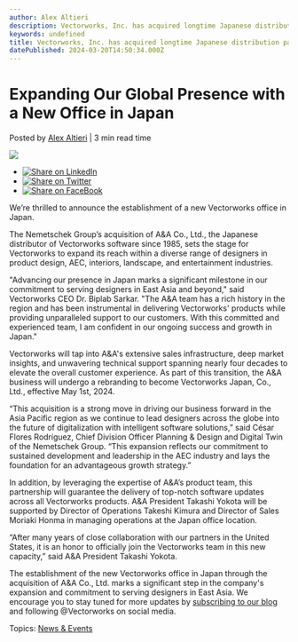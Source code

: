 ```yaml
---
author: Alex Altieri
description: Vectorworks, Inc. has acquired longtime Japanese distribution partner A&A Co. Ltd. Read about the details here.
keywords: undefined
title: Vectorworks, Inc. has acquired longtime Japanese distribution partner A&A Co. Ltd. Read about the details here. 
datePublished: 2024-03-20T14:50:34.000Z
---
```

  

# Expanding Our Global Presence with a New Office in Japan

 Posted by [Alex Altieri](https://blog.vectorworks.net/author/alex-altieri) | 3 min read time 

![](https://blog.vectorworks.net/hubfs/Blog%20Images/2024%20Blog/2403-welcome-japan-blog.jpg) 

* [![Share on LinkedIn](https://2659751.fs1.hubspotusercontent-na1.net/hubfs/2659751/michaelDemo/share-LI.png)](http://www.linkedin.com/shareArticle?mini=true&url=https%3A%2F%2Fblog.vectorworks.net%2Fnew-vectorworks-office-established-in-japan)
* [![Share on Twitter](https://2659751.fs1.hubspotusercontent-na1.net/hubfs/2659751/michaelDemo/share-TW.png)](https://www.twitter.com/share?text=Expanding%20Our%20Global%20Presence%20with%20a%20New%20Office%20in%20Japan&url=https%3A%2F%2Fblog.vectorworks.net%2Fnew-vectorworks-office-established-in-japan&via=PMGTweets)
* [![Share on FaceBook](https://2659751.fs1.hubspotusercontent-na1.net/hubfs/2659751/michaelDemo/share-FB.png)](https://www.facebook.com/sharer/sharer.php?u=https%3A%2F%2Fblog.vectorworks.net%2Fnew-vectorworks-office-established-in-japan)

We’re thrilled to announce the establishment of a new Vectorworks office in Japan.

The Nemetschek Group’s acquisition of A&A Co., Ltd., the Japanese distributor of Vectorworks software since 1985, sets the stage for Vectorworks to expand its reach within a diverse range of designers in product design, AEC, interiors, landscape, and entertainment industries.

"Advancing our presence in Japan marks a significant milestone in our commitment to serving designers in East Asia and beyond," said Vectorworks CEO Dr. Biplab Sarkar. "The A&A team has a rich history in the region and has been instrumental in delivering Vectorworks' products while providing unparalleled support to our customers. With this committed and experienced team, I am confident in our ongoing success and growth in Japan."

Vectorworks will tap into A&A's extensive sales infrastructure, deep market insights, and unwavering technical support spanning nearly four decades to elevate the overall customer experience. As part of this transition, the A&A business will undergo a rebranding to become Vectorworks Japan, Co., Ltd., effective May 1st, 2024.

“This acquisition is a strong move in driving our business forward in the Asia Pacific region as we continue to lead designers across the globe into the future of digitalization with intelligent software solutions,” said César Flores Rodríguez, Chief Division Officer Planning & Design and Digital Twin of the Nemetschek Group. “This expansion reflects our commitment to sustained development and leadership in the AEC industry and lays the foundation for an advantageous growth strategy.”

In addition, by leveraging the expertise of A&A’s product team, this partnership will guarantee the delivery of top-notch software updates across all Vectorworks products. A&A President Takashi Yokota will be supported by Director of Operations Takeshi Kimura and Director of Sales Moriaki Honma in managing operations at the Japan office location.

“After many years of close collaboration with our partners in the United States, it is an honor to officially join the Vectorworks team in this new capacity,” said A&A President Takashi Yokota.

The establishment of the new Vectorworks office in Japan through the acquisition of A&A Co., Ltd. marks a significant step in the company's expansion and commitment to serving designers in East Asia. We encourage you to stay tuned for more updates by [subscribing to our blog](https://share.hsforms.com/1AYaIQtJZSZaEI9cxBA5Auw1sow1) and following @Vectorworks on social media.

 Topics: [News & Events](https://blog.vectorworks.net/topic/news-events) 

  